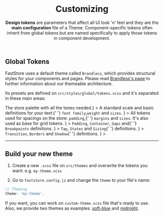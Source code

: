 
<header className="hero">

# Customizing

**Design tokens** are parameters that affect all UI look 'n' feel and they are the **main configuration** file of a Theme. Component-specific tokens often inherit from global tokens but are named specifically to apply those tokens in component development.

</header>

## Global Tokens

FastStore uses a default theme called `Brandless`, which provides structural styles for your components and pages. Please read [Brandless's page](/docs/brandless) to further information about our themeable architecture.

Its presets are defined on `src/styles/global/tokens.scss` and it's separated in these main areas:

<SectionList grid="column" classes="tokensLinks">
  <SectionItem
    title="Colors"
    actionPath="/docs/global-tokens/colors"
    description={<>The store palette with all the tones needed.</>}
  ></SectionItem>
  <SectionItem
    title="Typography"
    actionPath="/docs/global-tokens/typography"
    description={
      <>
        A standard scale and basic definitions for your text:{' '}
        <code>font family</code>,<code>weight</code> and <code>sizes</code>.
      </>
    }
  ></SectionItem>
  <SectionItem
    title="Spacing"
    actionPath="/docs/global-tokens/spacing"
    description={
      <>
        All tokens used for spacings on the store: <code>padding</code>,{' '}
        <code>margins</code> and <code>sizes</code>. It's also used as base for
        grid tokens.
      </>
    }
  ></SectionItem>
  <SectionItem
    title="Grid & Layout"
    actionPath="/docs/global-tokens/grid-and-layout"
    description={
      <>
        <code>Padding</code>, <code>Container</code>, <code>Gaps</code> and{' '}
        <code>Breakpoints</code> definitions.
      </>
    }
  ></SectionItem>
  <SectionItem
    title="Interactive Controls"
    actionPath="/docs/global-tokens/interactive-controls"
    description={
      <>
        <code>Tap</code>, <code>States</code> and <code>Sizing</code>{' '}
        definitions.
      </>
    }
  ></SectionItem>
  <SectionItem
    title="Refinements"
    actionPath="/docs/global-tokens/refinements"
    description={
      <>
        <code>Transition</code>, <code>Borders</code> and <code>Shadow</code>{' '}
        definitions.
      </>
    }
  ></SectionItem>
</SectionList>

---

## Build your new theme

1. Create a new `.scss` file on `src/themes` and overwrite the tokens you want: e.g. `my-theme.scss`

2. Go to `faststore.config.js` and change the `theme` to your file's name:

```js
// Theming
theme: 'my-theme',
```

If you want, you can work on `custom-theme.scss` file that's ready to use. Also, we provide two themes as examples: [soft-blue](/docs/themes/soft-blue) and [midnight](/docs/themes/midnight).
